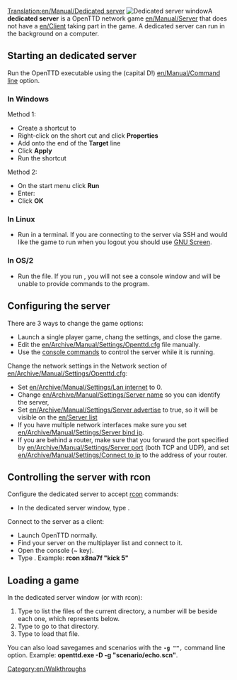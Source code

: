 [[Translation:en/Manual/Dedicated server]]
[[File:en/Manual/Dedicated server.png|right|frame|Dedicated server window]]A '''dedicated server''' is a OpenTTD network game [[en/Manual/Server]] that does not have a [[en/Client]] taking part in the game. A dedicated server can run in the background on a computer.

==Starting an dedicated server==
Run the OpenTTD executable using the {{en/C|-D|}} (capital D!) [[en/Manual/Command line]] option. 

===In Windows===
Method 1:
*Create a shortcut to {{en/C|openttd.exe|}}
*Right-click on the short cut and click '''Properties'''
*Add {{en/C|-D|}} onto the end of the '''Target''' line
*Click '''Apply'''
*Run the shortcut


Method 2:
*On the start menu click '''Run'''
*Enter: {{en/C|"c:\(path to openttd)\openttd.exe" -D|}}
*Click '''OK'''

===In Linux===
*Run {{en/C|openttd -D|}} in a terminal. If you are connecting to the server via SSH and would like the game to run when you logout you should use [http://www.gnu.org/software/screen/ GNU Screen].

===In OS/2===
*Run the {{en/C|dedicated.cmd|}} file. If you run {{en/C|openttd -D|}}, you will not see a console window and will be unable to provide commands to the program.

==Configuring the server==
There are 3 ways to change the game options:
*Launch a single player game, chang the settings, and close the game.
*Edit the [[en/Archive/Manual/Settings/Openttd.cfg]] file manually.
*Use the [[en/Manual/Console#server-commands|console commands]] to control the server while it is running.


Change the network settings in the Network section of [[en/Archive/Manual/Settings/Openttd.cfg]]:
*Set [[en/Archive/Manual/Settings/Lan internet]] to 0.
*Change [[en/Archive/Manual/Settings/Server name]] so you can identify the server, 
*Set [[en/Archive/Manual/Settings/Server advertise]] to true, so it will be visible on the [[en/Server list]]
*If you have multiple network interfaces make sure you set [[en/Archive/Manual/Settings/Server bind ip]].
*If you are behind a router, make sure that you forward the port specified by [[en/Archive/Manual/Settings/Server port]] (both TCP and UDP), and set [[en/Archive/Manual/Settings/Connect to ip]] to the address of your router.

==Controlling the server with rcon==
Configure the dedicated server to accept [[en/Manual/Console#server-commands|rcon]] commands:
*In the dedicated server window, type {{en/C|rcon_pw <password>|}}.

Connect to the server as a client:
*Launch OpenTTD normally.
*Find your server on the multiplayer list and connect to it.
*Open the console (~ key).
*Type {{en/C|rcon <password> "<command>"|}}. Example: '''rcon x8na7f "kick 5"'''

==Loading a game==
In the dedicated server window (or with rcon):
# Type {{en/C|ls|}} to list the files of the current directory, a number will be beside each one, which represents {{en/C|<number>|}} below.
# Type {{en/C|cd <number>|}} to go to that directory.
# Type {{en/C|load <number>|}} to load that file.

You can also load savegames and scenarios with the <code>'''-g "<filename>"''',</code> command line option. Example: '''openttd.exe -D -g "scenario/echo.scn"'''.

[[Category:en/Walkthroughs]]